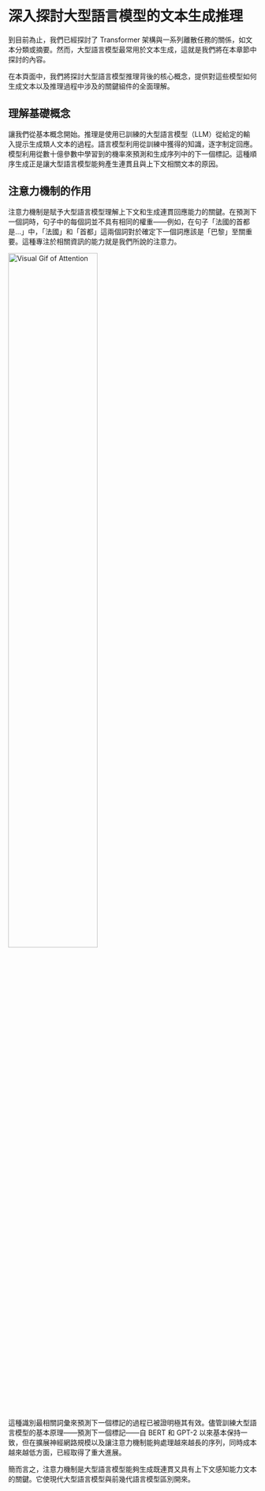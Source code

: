 # 深入探討大型語言模型的文本生成推理

<CourseFloatingBanner
    chapter={1}
    classNames="absolute z-10 right-0 top-0"
/>

<Youtube id="Xp2w1_LKZN4" />

到目前為止，我們已經探討了 Transformer 架構與一系列離散任務的關係，如文本分類或摘要。然而，大型語言模型最常用於文本生成，這就是我們將在本章節中探討的內容。

在本頁面中，我們將探討大型語言模型推理背後的核心概念，提供對這些模型如何生成文本以及推理過程中涉及的關鍵組件的全面理解。

## 理解基礎概念

讓我們從基本概念開始。推理是使用已訓練的大型語言模型（LLM）從給定的輸入提示生成類人文本的過程。語言模型利用從訓練中獲得的知識，逐字制定回應。模型利用從數十億參數中學習到的機率來預測和生成序列中的下一個標記。這種順序生成正是讓大型語言模型能夠產生連貫且與上下文相關文本的原因。

## 注意力機制的作用

注意力機制是賦予大型語言模型理解上下文和生成連貫回應能力的關鍵。在預測下一個詞時，句子中的每個詞並不具有相同的權重——例如，在句子「法國的首都是...」中，「法國」和「首都」這兩個詞對於確定下一個詞應該是「巴黎」至關重要。這種專注於相關資訊的能力就是我們所說的注意力。

<img src="https://huggingface.co/datasets/agents-course/course-images/resolve/main/en/unit1/AttentionSceneFinal.gif" alt="Visual Gif of Attention" width="60%">

這種識別最相關詞彙來預測下一個標記的過程已被證明極其有效。儘管訓練大型語言模型的基本原理——預測下一個標記——自 BERT 和 GPT-2 以來基本保持一致，但在擴展神經網路規模以及讓注意力機制能夠處理越來越長的序列，同時成本越來越低方面，已經取得了重大進展。

<Tip>

簡而言之，注意力機制是大型語言模型能夠生成既連貫又具有上下文感知能力文本的關鍵。它使現代大型語言模型與前幾代語言模型區別開來。

</Tip>
